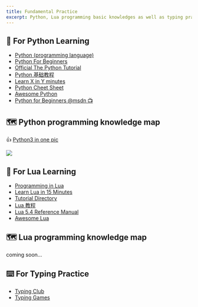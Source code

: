 ```yaml
---
title: Fundamental Practice
excerpt: Python, Lua programming basic knowledges as well as typing practice resources.
---
```


## 📓 For Python Learning

- [Python (programming language)](https://en.wikipedia.org/wiki/Python_(programming_language))
- [Python For Beginners](https://www.python.org/about/gettingstarted/)
- [Official The Python Tutorial](https://docs.python.org/3/tutorial/)
- [Python 基础教程](https://www.runoob.com/python/python-tutorial.html)
- [Learn X in Y minutes](https://learnxinyminutes.com/docs/python/)
- [Python Cheet Sheet](https://overapi.com/python)
- [Awesome Python](https://github.com/vinta/awesome-python)
- [Python for Beginners @msdn 📺](https://channel9.msdn.com/Series/Intro-to-Python-Development)


## 🗺️ Python programming knowledge map

👍 [Python3 in one pic](https://github.com/coodict/python3-in-one-pic)

<Image src="py3_in_one_pic.png" colStart="null|2" w="full" overflow="hidden"/>

## 📓 For Lua Learning

- [Programming in Lua](https://www.lua.org/pil/)
- [Learn Lua in 15 Minutes](http://tylerneylon.com/a/learn-lua/)
- [Tutorial Directory](http://lua-users.org/wiki/TutorialDirectory)
- [Lua 教程](https://www.runoob.com/lua/lua-tutorial.html)
- [Lua 5.4 Reference Manual](https://www.lua.org/manual/5.4/)
- [Awesome Lua](https://github.com/LewisJEllis/awesome-lua)

## 🗺️ Lua programming knowledge map 

coming soon...

## ⌨️ For Typing Practice

- [Typing Club](https://www.typingclub.com/)
- [Typing Games](https://www.typinggames.zone/)
